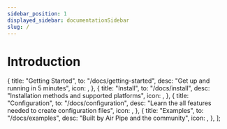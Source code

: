```yaml
---
sidebar_position: 1
displayed_sidebar: documentationSidebar
slug: /
---
```



# Introduction

  {
    title: "Getting Started",
    to: "/docs/getting-started",
    desc: "Get up and running in 5 minutes",
    icon: <IconClick color="#007bff" />,
  },
  {
    title: "Install",
    to: "/docs/install",
    desc: "Installation methods and supported platforms",
    icon: <IconDownload color="#007bff" />,
  },
  {
    title: "Configuration",
    to: "/docs/configuration",
    desc: "Learn the all features needed to create configuration files",
    icon: <IconFiles color="#007bff" />,
  },
  {
    title: "Examples",
    to: "/docs/examples",
    desc: "Built by Air Pipe and the community",
    icon: <IconFiles color="#007bff" />,
  },
];

<MDXProvider components={Cards}>

<Cards cards={desc} col={col} />

</MDXProvider>
